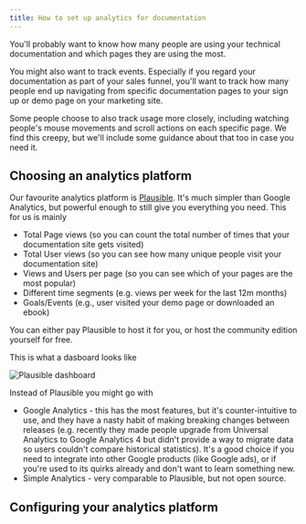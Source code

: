 ```yaml
---
title: How to set up analytics for documentation 
---
```


You'll probably want to know how many people are using your technical documentation and which pages they are using the most. 

You might also want to track events. Especially if you regard your documentation as part of your sales funnel, you'll want to track how many people end up navigating from specific documentation pages to your sign up or demo page on your marketing site.

Some people choose to also track usage more closely, including watching people's mouse movements and scroll actions on each specific page. We find this creepy, but we'll include some guidance about that too in case you need it.

## Choosing an analytics platform

Our favourite analytics platform is [Plausible](http://plausible.io). It's much simpler than Google Analytics, but powerful enough to still give you everything you need. This for us is mainly

* Total Page views (so you can count the total number of times that your documentation site gets visited)
* Total User views (so you can see how many unique people visit your documentation site)
* Views and Users per page (so you can see which of your pages are the most popular)
* Different time segments (e.g. views per week for the last 12m months) 
* Goals/Events (e.g., user visited your demo page or downloaded an ebook)

You can either pay Plausible to host it for you, or host the community edition yourself for free. 

This is what a dasboard looks like 

![Plausible dashboard](../../../assets/screenshots/plausible.png)

Instead of Plausible you might go with 

* Google Analytics - this has the most features, but it's counter-intuitive to use, and they have a nasty habit of making breaking changes between releases (e.g. recently they made people upgrade from Universal Analytics to Google Analytics 4 but didn't provide a way to migrate data so users couldn't compare historical statistics). It's a good choice if you need to integrate into other Google products (like Google ads), or if you're used to its quirks already and don't want to learn something new.
* Simple Analytics - very comparable to Plausible, but not open source.

## Configuring your analytics platform








